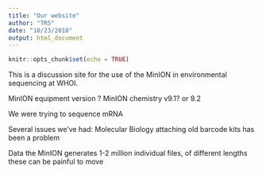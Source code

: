 ```yaml
---
title: "Our website"
author: "TRS"
date: "10/23/2018"
output: html_document
---
```


```r
knitr::opts_chunk$set(echo = TRUE)
```

This is a discussion site for the use of the MinION in environmental sequencing at WHOI.

MinION equipment version ?
MinION chemistry v9.1? or 9.2

We were trying to sequence mRNA

Several issues we've had:
  Molecular Biology
    attaching old barcode kits has been a problem
  
  Data
    the MinION generates 1-2 million individual files, of different lengths
    these can be painful to move
  
```r

```
  
  